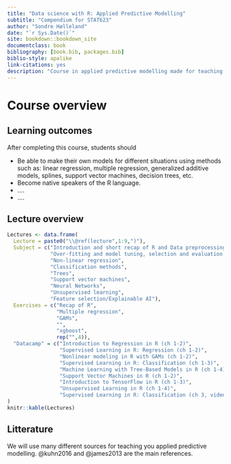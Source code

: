 ```yaml
--- 
title: "Data science with R: Applied Predictive Modelling"
subtitle: "Compendium for STAT623"
author: "Sondre Hølleland"
date: "`r Sys.Date()`"
site: bookdown::bookdown_site
documentclass: book
bibliography: [book.bib, packages.bib]
biblio-style: apalike
link-citations: yes
description: "Course in applied predictive modelling made for teaching STAT623 at University of Bergen"
---
```


# Course overview {-}

## Learning outcomes {-}
After completing this course, students should 

- Be able to make their own models for different situations using methods such as: linear regression, multiple regression, generalized additive models, splines, support vector machines, decision trees, etc. 
- Become native speakers of the R language. 
- ....
- ....


## Lecture overview {-}

```r
Lectures <- data.frame(
  Lecture = paste0("\\@ref(lecture",1:9,")"),
  Subject = c("Introduction and short recap of R and Data preprocessing",
              "Over-fitting and model tuning, selection and evaluation and multiple regression",
              "Non-linear regression",
              "Classification methods",
              "Trees",
              "Support vector machines",
              "Neural Networks",
              "Unsupervised learning",
              "Feature selection/Explainable AI"),
  Exercises = c("Recap of R",
                "Multiple regression",
                "GAMs",
                "",
                "xgboost", 
                rep("",4)),
  "Datacamp" = c("Introduction to Regression in R (ch 1-2)",
                 "Supervised Learning in R: Regression (ch 1-2)",
                 "Nonlinear modeling in R with GAMs (ch 1-2)",
                 "Supervised Learning in R: Classification (ch 1-3)",
                 "Machine Learning with Tree-Based Models in R (ch 1-4)",
                 "Support Vector Machines in R (ch 1-2)",
                 "Introduction to TensorFlow in R (ch 1-3)",
                 "Unsupervised Learning in R (ch 1-4)",
                 "Supervised Learning in R: Classification (ch 3, video on automatic feature selection")
)
knitr::kable(Lectures)
```

## Litterature {-}

We will use many different sources for teaching you applied predictive modelling. @kuhn2016 and @james2013 are the main references. 


